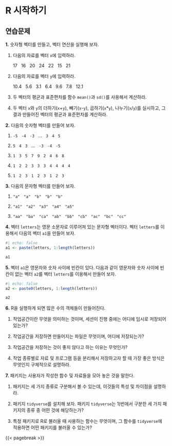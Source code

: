 # R 시작하기 {#sec-R-start}

## 연습문제

**1.** 숫자형 벡터를 만들고, 벡터 연산을 실행해 보자. 

1) 다음의 자료를 벡터 `x`에 입력하라. 

&nbsp; &nbsp; &nbsp; 17 &nbsp; 16  &nbsp; 20 &nbsp; 24 &nbsp; 22 &nbsp; 15 &nbsp; 21

2) 다음의 자료를 벡터 `y`에 입력하라.

&nbsp; &nbsp; &nbsp; 10.4  &nbsp; 5.6  &nbsp; 3.1  &nbsp; 6.4  &nbsp; 9.6  &nbsp; 7.8  &nbsp; 12.1  

3) 두 벡터의 평균과 표준편차를 함수 `mean()`과 `sd()`를 사용해서 계산하라. 
    
4) 두 벡터 `x`와 `y`의 더하기(`x`+`y`), 빼기(`x`-`y`), 곱하기(`x`*`y`), 나누기(`x`/`y`)를 실시하고, 그 결과 만들어진 벡터의 평균과 표준편차를 계산하라.
    
**2.** 다음의 숫자형 벡터를 만들어 보자.

1) `-5` &nbsp; `-4` &nbsp; `-3` &nbsp; $\ldots$ &nbsp; `3` &nbsp; `4` &nbsp; `5`
    
2) `5` &nbsp; `4` &nbsp; `3` &nbsp; $\ldots$ &nbsp; `-3` &nbsp; `-4` &nbsp; `-5`
    
3) `1` &nbsp; `3` &nbsp; `5` &nbsp; `7` &nbsp; `9` &nbsp; `2` &nbsp; `4` &nbsp; `6` &nbsp; `8`
    
4) `1` &nbsp; `2` &nbsp; `2` &nbsp; `3` &nbsp; `3` &nbsp; `3` &nbsp; `4` &nbsp; `4` &nbsp; `4` &nbsp; `4` 
    
5) `1` &nbsp; `2` &nbsp; `3` &nbsp; `1` &nbsp; `2` &nbsp; `3` &nbsp; `1` &nbsp; `2` &nbsp; `3` 
    
**3.** 다음의 문자형 벡터를 만들어 보자. 

1) `"a"` &nbsp; `"a"` &nbsp; `"b"` &nbsp; `"b"` &nbsp; `"b"` 
    
2) `"a1"` &nbsp; `"a2"` &nbsp; `"a3"` &nbsp; `"a4"` &nbsp; `"a5"` 
    
3) `"aa"` &nbsp; `"ba"` &nbsp; `"ca"` &nbsp; `"ab"` &nbsp; `"bb"` &nbsp; `"cb"` &nbsp; `"ac"` &nbsp; `"bc"` &nbsp; `"cc"`


**4.** 벡터 `letters`는 영문 소문자로 이루어져 있는 문자형 벡터이다. 벡터 `letters`를 이용해서 다음의 벡터 `a1`을 만들어 보자. 
   
```r
#| echo: false
a1 <- paste(letters, 1:length(letters))
```

```r
a1
```

**5.** 벡터 `a1`은 영문자와 숫자 사이에 빈칸이 있다. 다음과 같이 영문자와 숫자 사이에 빈칸이 없는 벡터 `a2`를 벡터 `letters`를 이용해서 만들어 보자. 
    
```r
#| echo: false
a2 <- paste0(letters, 1:length(letters))
```

```r
a2
```


**6.** R을 실행하게 되면 많은 수의 객체들이 만들어진다. 

1) 작업공간이란 무엇을 의미하는 것이며, 세션이 진행 중에는 어디에 임시로 저장되어 있는가?
    
2) 작업공간을 저장하면 만들어지는 파일은 무엇이며, 어디에 저장되는가?
    
3) 작업공간을 저장하는 것이 좋지 않다고 하는 이유는 무엇인가?
    
4) 작업 종류별로 자료 및 프로그램 등을 분리해서 저장하고자 할 때 가장 좋은 방식은 무엇인지 구체적으로 설명하라. 


**7.** 패키지는 사용자가 작성한 함수 및 자료들을 모아 놓은 것을 말한다.

1) 패키지는 세 가지 종류로 구분해서 볼 수 있는데, 이것들의 특성 및 차이점을 설명하라. 
    
2) 패키지 `tidyverse`를 설치해 보자. 패키지 `tidyverse`는 1)번에서 구분한 세 가지 패키지의 종류 중 어떤 것에 해당하는가?
    
3) 특정 패키지로 R로 불러올 때 사용하는 함수는 무엇이며, 그 함수를 `tidyverse`에 적용하면 어떤 패키지를 불러올 수 있는가?


{{< pagebreak >}}


